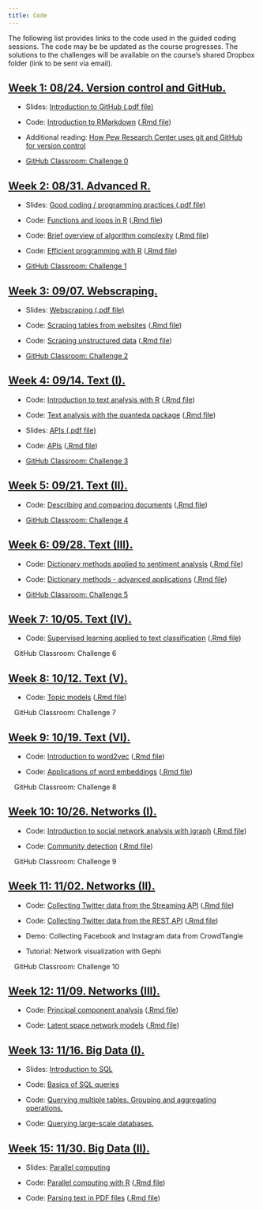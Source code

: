 ```yaml
---
title: Code
---
```


The following list provides links to the code used in the guided coding sessions. The code may be be updated as the course progresses. The solutions to the challenges will be available on the course's shared Dropbox folder (link to be sent via email).

<div class="panel-group">
<div class="panel panel-default">
<div class="panel-heading">
<h2 id="week-1" class="panel-title">
<a data-toggle="collapse" href="#collapse1">Week 1: 08/24. Version control and GitHub.</a>
</h2>
</div>
<div id="collapse1" class="panel-collapse collapse in" style="margin:12px">

- Slides: [Introduction to GitHub (.pdf file)](slides/02-github.pdf) 

- Code: [Introduction to RMarkdown](code/01-RMarkdown-setup.html) ([.Rmd file](code/01-RMarkdown-setup.rmd))

- Additional reading: [How Pew Research Center uses git and GitHub for version control](https://medium.com/pew-research-center-decoded/how-pew-research-center-uses-git-and-github-for-version-control-f71dbaaec286)

- [GitHub Classroom: Challenge 0](https://classroom.github.com/a/X_BFsLDP)

</div>
</div>
</div>


<div class="panel-group">
<div class="panel panel-default">
<div class="panel-heading">
<h2 id="week-2" class="panel-title">
<a data-toggle="collapse" href="#collapse2">Week 2: 08/31. Advanced R.</a>
</h2>
</div>
<div id="collapse2" class="panel-collapse collapse in" style="margin:12px">

- Slides: [Good coding / programming practices (.pdf file)](slides/04-good-coding.pdf)

- Code: [Functions and loops in R](code/02-loops-functions.html) ([.Rmd file](code/02-loops-functions.html))

- Code: [Brief overview of algorithm complexity](code/03-algorithm-complexity.html) ([.Rmd file](code/03-algorithm-complexity.html))

- Code: [Efficient programming with R](code/04-efficient-programming.html) ([.Rmd file](code/04-efficient-programming.Rmd))

- [GitHub Classroom: Challenge 1](https://classroom.github.com/a/kmGctmrA)


</div>
</div>
</div>

<div class="panel-group">
<div class="panel panel-default">
<div class="panel-heading">
<h2 id="week-3" class="panel-title">
<a data-toggle="collapse" href="#collapse3">Week 3: 09/07. Webscraping.</a>
</h2>
</div>
<div id="collapse3" class="panel-collapse collapse in" style="margin:12px">

- Slides: [Webscraping (.pdf file)](slides/06-scraping.pdf)

- Code: [Scraping tables from websites](code/05-scraping-tables.html) ([.Rmd file](code/05-scraping-tables.Rmd))

- Code: [Scraping unstructured data](code/06-scraping-unstructured-data.html) ([.Rmd file](code/06-scraping-unstructured-data.html))

- [GitHub Classroom: Challenge 2](https://classroom.github.com/a/TsmKeS49)


</div>
</div>
</div>



<div class="panel-group">
<div class="panel panel-default">
<div class="panel-heading">
<h2 id="week-4" class="panel-title">
<a data-toggle="collapse" href="#collapse4">Week 4: 09/14. Text (I).</a>
</h2>
</div>
<div id="collapse4" class="panel-collapse collapse in" style="margin:12px">

- Code: [Introduction to text analysis with R](code/07-intro-text-analysis.html) ([.Rmd file](code/07-intro-text-analysis.Rmd))

- Code: [Text analysis with the quanteda package](code/08-quanteda-intro.html) ([.Rmd file](code/08-quanteda-intro.Rmd))

- Slides: [APIs (.pdf file)](slides/08-APIs.pdf)

- Code: [APIs](code/09-apis.html) ([.Rmd file](code/09-apis.Rmd))

- [GitHub Classroom: Challenge 3](https://classroom.github.com/a/H0WaWaPR) 

</div>
</div>
</div>



<div class="panel-group">
<div class="panel panel-default">
<div class="panel-heading">
<h2 id="week-5" class="panel-title">
<a data-toggle="collapse" href="#collapse5">Week 5: 09/21. Text (II).</a>
</h2>
</div>
<div id="collapse5" class="panel-collapse collapse in" style="margin:12px">

- Code: [Describing and comparing documents](code/10-descriptive-statistics.html) ([.Rmd file](code/10-descriptive-statistics.Rmd))

- [GitHub Classroom: Challenge 4](https://classroom.github.com/a/0T4ma7fw)


</div>
</div>
</div>


<div class="panel-group">
<div class="panel panel-default">
<div class="panel-heading">
<h2 id="week-6" class="panel-title">
<a data-toggle="collapse" href="#collapse6">Week 6: 09/28. Text (III).</a>
</h2>
</div>
<div id="collapse6" class="panel-collapse collapse in" style="margin:12px">

- Code: [Dictionary methods applied to sentiment analysis](code/11-dictionaries.html) ([.Rmd file](code/11-dictionaries.Rmd))

- Code: [Dictionary methods - advanced applications](code/12-dictionaries-advanced.html) ([.Rmd file](code/12-dictionaries-advanced.Rmd))

- [GitHub Classroom: Challenge 5](https://classroom.github.com/a/rfEaB7rb)

</div>
</div>
</div>


<div class="panel-group">
<div class="panel panel-default">
<div class="panel-heading">
<h2 id="week-7" class="panel-title">
<a data-toggle="collapse" href="#collapse7">Week 7: 10/05. Text (IV).</a>
</h2>
</div>
<div id="collapse1" class="panel-collapse collapse in" style="margin:12px">

- Code: [Supervised learning applied to text classification](code/13-supervised-learning.html) ([.Rmd file](code/13-supervised-learning.Rmd))

<!-- - [GitHub Classroom: Challenge 6](https://classroom.github.com/a/T1VgEAsy) -->
GitHub Classroom: Challenge 6

</div>
</div>
</div>

<div class="panel-group">
<div class="panel panel-default">
<div class="panel-heading">
<h2 id="week-8" class="panel-title">
<a data-toggle="collapse" href="#collapse8">Week 8: 10/12. Text (V).</a>
</h2>
</div>
<div id="collapse8" class="panel-collapse collapse in" style="margin:12px">

- Code: [Topic models](code/14-topic-models.html) ([.Rmd file](code/14-topic-models.Rmd))

<!-- - [GitHub Classroom: Challenge 7](https://classroom.github.com/a/1bkUgUzy) -->
GitHub Classroom: Challenge 7

</div>
</div>
</div>


<div class="panel-group">
<div class="panel panel-default">
<div class="panel-heading">
<h2 id="week-9" class="panel-title">
<a data-toggle="collapse" href="#collapse9">Week 9: 10/19. Text (VI).</a>
</h2>
</div>
<div id="collapse9" class="panel-collapse collapse in" style="margin:12px">

- Code: [Introduction to word2vec](code/15-word-embeddings.html) ([.Rmd file](code/15-word-embeddings.Rmd))

- Code: [Applications of word embeddings](code/16-word-embeddings-application.html) ([.Rmd file](code/16-word-embeddings-application.Rmd))

<!-- - [GitHub Classroom: Challenge 8](https://classroom.github.com/a/zXjy9A9R) -->

GitHub Classroom: Challenge 8

</div>
</div>
</div>


<div class="panel-group">
<div class="panel panel-default">
<div class="panel-heading">
<h2 id="week-10" class="panel-title">
<a data-toggle="collapse" href="#collapse10">Week 10: 10/26. Networks (I).</a>
</h2>
</div>
<div id="collapse10" class="panel-collapse collapse in" style="margin:12px">


- Code: [Introduction to social network analysis with igraph](code/17-networks-intro.html) ([.Rmd file](code/17-networks-intro.Rmd))

- Code: [Community detection](code/18-community-detection.html) ([.Rmd file](code/18-community-detection.Rmd))

<!-- - [GitHub Classroom: Challenge 9](https://classroom.github.com/a/M0-bCL-X)-->

GitHub Classroom: Challenge 9

</div>
</div>
</div>



<div class="panel-group">
<div class="panel panel-default">
<div class="panel-heading">
<h2 id="week-11" class="panel-title">
<a data-toggle="collapse" href="#collapse11">Week 11: 11/02. Networks (II).</a>
</h2>
</div>
<div id="collapse11" class="panel-collapse collapse in" style="margin:12px">

- Code: [Collecting Twitter data from the Streaming API](code/19-twitter-streaming-data-collection.html) ([.Rmd file](code/19-twitter-streaming-data-collection.Rmd))

- Code: [Collecting Twitter data from the REST API](code/20-twitter-REST-data-collection.html) ([.Rmd file](code/20-twitter-REST-data-collection.Rmd))

- Demo: Collecting Facebook and Instagram data from CrowdTangle

- Tutorial: Network visualization with Gephi

<!-- - [GitHub Classroom: Challenge 10](https://classroom.github.com/a/v-zRBb05) -->
GitHub Classroom: Challenge 10

</div>
</div>
</div>


<div class="panel-group">
<div class="panel panel-default">
<div class="panel-heading">
<h2 id="week-12" class="panel-title">
<a data-toggle="collapse" href="#collapse12">Week 12: 11/09. Networks (III).</a>
</h2>
</div>
<div id="collapse12" class="panel-collapse collapse in" style="margin:12px">

- Code: [Principal component analysis](code/21-PCA.html) ([.Rmd file](code/21-PCA.Rmd))

- Code: [Latent space network models](code/22-latent-space.html) ([.Rmd file](code/22-latent-space.Rmd))

</div>
</div>
</div>


<div class="panel-group">
<div class="panel panel-default">
<div class="panel-heading">
<h2 id="week-12" class="panel-title">
<a data-toggle="collapse" href="#collapse12">Week 13: 11/16. Big Data (I).</a>
</h2>
</div>
<div id="collapse12" class="panel-collapse collapse in" style="margin:12px">


- Slides: [Introduction to SQL](slides/17-SQL.pdf)

- Code: [Basics of SQL queries](code/S01-sql-intro.html)

- Code: [Querying multiple tables. Grouping and aggregating operations.](code/S02-sql-joins.html)

- Code: [Querying large-scale databases.](code/S03-large-queries.html)

<!-- - GitHub Classroom: [Additional materials and challenges](https://classroom.github.com/a/R6oxPiJC) -->

</div>
</div>
</div>

<div class="panel-group">
<div class="panel panel-default">
<div class="panel-heading">
<h2 id="week-12" class="panel-title">
<a data-toggle="collapse" href="#collapse12">Week 15: 11/30. Big Data (II).</a>
</h2>
</div>
<div id="collapse12" class="panel-collapse collapse in" style="margin:12px">


- Slides: [Parallel computing](slides/18-parallel.pdf)

- Code: [Parallel computing with R](code/23-parallel-computing.html) ([.Rmd file](code/23-parallel-computing.Rmd))

- Code: [Parsing text in PDF files](code/24-data-in-PDFs.html) ([.Rmd file](code/24-data-in-PDFs.Rmd))

</div>
</div>
</div>